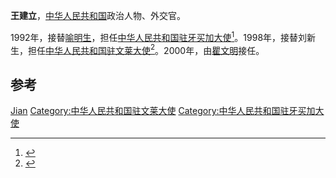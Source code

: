 {{Otheruses|王建立}}
'''王建立'''，[[中华人民共和国|中华人民共和国]]政治人物、外交官。

1992年，接替[[喻明生|喻明生]]，担任[[中国驻牙买加大使列表|中华人民共和国驻牙买加大使]]<ref>{{cite web|author=中华人民共和国外交部|title=中国驻牙买加历任大使|url=http://www.mfa.gov.cn/chn/pds/ziliao/wjrw/2167/2174/t9295.htm|publisher=中华人民共和国外交部|accessdate=2012-03-09}}</ref>。1998年，接替刘新生，担任[[中国驻文莱大使列表|中华人民共和国驻文莱大使]]<ref>{{cite web|author=中华人民共和国外交部|title=中国驻文莱历任大使|url=http://www.mfa.gov.cn/chn/pds/ziliao/wjrw/2167/2168/t9145.htm|publisher=中华人民共和国外交部|accessdate=2012-03-03}}</ref>。2000年，由[[瞿文明|瞿文明]]接任。

== 参考 ==
{{reflist}}

{{start box}}
{{s-dip}}
{{succession box|[[喻明生|喻明生]]|[[李尚胜|李尚胜]]|[[中国驻牙买加大使列表|中华人民共和国驻牙买加大使]]|1992年10月-1995年8月}}
{{succession box|[[刘新生|刘新生]]|[[瞿文明|瞿文明]]|[[中国驻文莱大使列表|中华人民共和国驻文莱大使]]|1998年4月-2000年5月}}
{{end box}}
{{中国政治人物小作品}}

{{Authority control}}
{{DEFAULTSORT:Wang王}}
[[Category:王姓|Jian]]
[[Category:中华人民共和国驻文莱大使|Category:中华人民共和国驻文莱大使]]
[[Category:中华人民共和国驻牙买加大使|Category:中华人民共和国驻牙买加大使]]